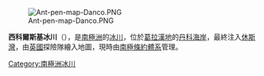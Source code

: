 [[Image:Ant-pen-map-Danco.PNG|thumb]]

{{coord|64|12|S|60|53|W|type:glacier_region:AQ|display=title}}

'''西科爾斯基冰川'''（{{lang-en|Sikorsky Glacier}}），是[[南極洲|南極洲]]的[[冰川|冰川]]，位於[[葛拉漢地|葛拉漢地]]的[[丹科海岸|丹科海岸]]，最終注入[[休斯灣|休斯灣]]，由[[英國|英國]]探險隊繪入地圖，現時由[[南極條約體系|南極條約體系]]管理。

{{DEFAULTSORT:Sikorsky Glacier}}
[[Category:南極洲冰川|Category:南極洲冰川]]


{{DancoCoast-geo-stub}}
